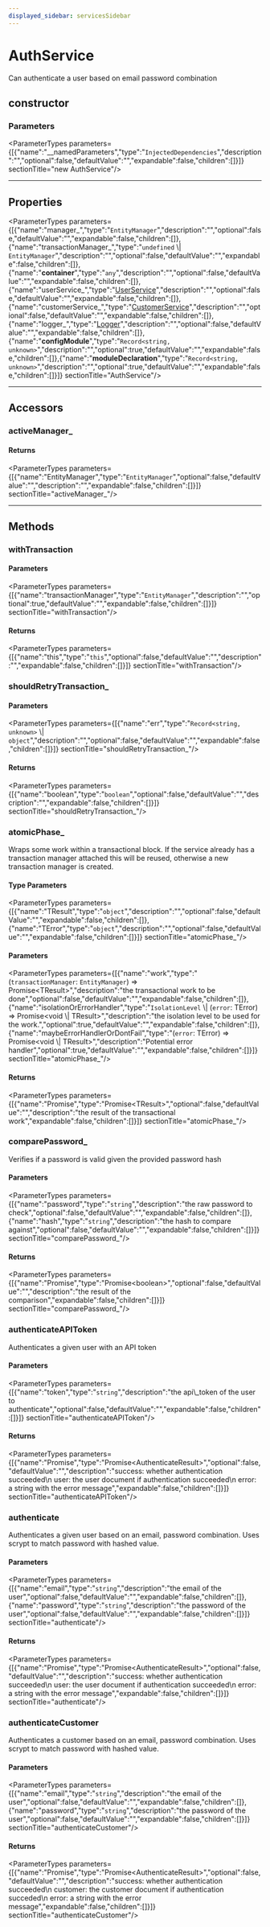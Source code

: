```yaml
---
displayed_sidebar: servicesSidebar
---
```



# AuthService

Can authenticate a user based on email password combination

## constructor

### Parameters

<ParameterTypes parameters={[{"name":"__namedParameters","type":"`InjectedDependencies`","description":"","optional":false,"defaultValue":"","expandable":false,"children":[]}]}  sectionTitle="new AuthService"/>

___

## Properties

<ParameterTypes parameters={[{"name":"manager_","type":"`EntityManager`","description":"","optional":false,"defaultValue":"","expandable":false,"children":[]},{"name":"transactionManager_","type":"`undefined` \\| `EntityManager`","description":"","optional":false,"defaultValue":"","expandable":false,"children":[]},{"name":"__container__","type":"`any`","description":"","optional":false,"defaultValue":"","expandable":false,"children":[]},{"name":"userService_","type":"[UserService](services.UserService.mdx)","description":"","optional":false,"defaultValue":"","expandable":false,"children":[]},{"name":"customerService_","type":"[CustomerService](services.CustomerService.mdx)","description":"","optional":false,"defaultValue":"","expandable":false,"children":[]},{"name":"logger_","type":"[Logger](../../medusa/interfaces/medusa.Logger-1.mdx)","description":"","optional":false,"defaultValue":"","expandable":false,"children":[]},{"name":"__configModule__","type":"`Record<string, unknown>`","description":"","optional":true,"defaultValue":"","expandable":false,"children":[]},{"name":"__moduleDeclaration__","type":"`Record<string, unknown>`","description":"","optional":true,"defaultValue":"","expandable":false,"children":[]}]}  sectionTitle="AuthService"/>

___

## Accessors

### activeManager\_

#### Returns

<ParameterTypes parameters={[{"name":"EntityManager","type":"`EntityManager`","optional":false,"defaultValue":"","description":"","expandable":false,"children":[]}]}  sectionTitle="activeManager_"/>

___

## Methods

### withTransaction

#### Parameters

<ParameterTypes parameters={[{"name":"transactionManager","type":"`EntityManager`","description":"","optional":true,"defaultValue":"","expandable":false,"children":[]}]}  sectionTitle="withTransaction"/>

#### Returns

<ParameterTypes parameters={[{"name":"this","type":"`this`","optional":false,"defaultValue":"","description":"","expandable":false,"children":[]}]}  sectionTitle="withTransaction"/>

### shouldRetryTransaction\_

#### Parameters

<ParameterTypes parameters={[{"name":"err","type":"`Record<string, unknown>` \\| `object`","description":"","optional":false,"defaultValue":"","expandable":false,"children":[]}]}  sectionTitle="shouldRetryTransaction_"/>

#### Returns

<ParameterTypes parameters={[{"name":"boolean","type":"`boolean`","optional":false,"defaultValue":"","description":"","expandable":false,"children":[]}]}  sectionTitle="shouldRetryTransaction_"/>

### atomicPhase\_

Wraps some work within a transactional block. If the service already has
a transaction manager attached this will be reused, otherwise a new
transaction manager is created.

#### Type Parameters

<ParameterTypes parameters={[{"name":"TResult","type":"`object`","description":"","optional":false,"defaultValue":"","expandable":false,"children":[]},{"name":"TError","type":"`object`","description":"","optional":false,"defaultValue":"","expandable":false,"children":[]}]}  sectionTitle="atomicPhase_"/>

#### Parameters

<ParameterTypes parameters={[{"name":"work","type":"(`transactionManager`: `EntityManager`) => Promise&#60;TResult&#62;","description":"the transactional work to be done","optional":false,"defaultValue":"","expandable":false,"children":[]},{"name":"isolationOrErrorHandler","type":"`IsolationLevel` \\| (`error`: TError) => Promise&#60;void \\| TResult&#62;","description":"the isolation level to be used for the work.","optional":true,"defaultValue":"","expandable":false,"children":[]},{"name":"maybeErrorHandlerOrDontFail","type":"(`error`: TError) => Promise&#60;void \\| TResult&#62;","description":"Potential error handler","optional":true,"defaultValue":"","expandable":false,"children":[]}]}  sectionTitle="atomicPhase_"/>

#### Returns

<ParameterTypes parameters={[{"name":"Promise","type":"Promise&#60;TResult&#62;","optional":false,"defaultValue":"","description":"the result of the transactional work","expandable":false,"children":[]}]}  sectionTitle="atomicPhase_"/>

### comparePassword\_

Verifies if a password is valid given the provided password hash

#### Parameters

<ParameterTypes parameters={[{"name":"password","type":"`string`","description":"the raw password to check","optional":false,"defaultValue":"","expandable":false,"children":[]},{"name":"hash","type":"`string`","description":"the hash to compare against","optional":false,"defaultValue":"","expandable":false,"children":[]}]}  sectionTitle="comparePassword_"/>

#### Returns

<ParameterTypes parameters={[{"name":"Promise","type":"Promise&#60;boolean&#62;","optional":false,"defaultValue":"","description":"the result of the comparison","expandable":false,"children":[]}]}  sectionTitle="comparePassword_"/>

### authenticateAPIToken

Authenticates a given user with an API token

#### Parameters

<ParameterTypes parameters={[{"name":"token","type":"`string`","description":"the api\\_token of the user to authenticate","optional":false,"defaultValue":"","expandable":false,"children":[]}]}  sectionTitle="authenticateAPIToken"/>

#### Returns

<ParameterTypes parameters={[{"name":"Promise","type":"Promise&#60;AuthenticateResult&#62;","optional":false,"defaultValue":"","description":"success: whether authentication succeeded\n   user: the user document if authentication succeeded\n   error: a string with the error message","expandable":false,"children":[]}]}  sectionTitle="authenticateAPIToken"/>

### authenticate

Authenticates a given user based on an email, password combination. Uses
scrypt to match password with hashed value.

#### Parameters

<ParameterTypes parameters={[{"name":"email","type":"`string`","description":"the email of the user","optional":false,"defaultValue":"","expandable":false,"children":[]},{"name":"password","type":"`string`","description":"the password of the user","optional":false,"defaultValue":"","expandable":false,"children":[]}]}  sectionTitle="authenticate"/>

#### Returns

<ParameterTypes parameters={[{"name":"Promise","type":"Promise&#60;AuthenticateResult&#62;","optional":false,"defaultValue":"","description":"success: whether authentication succeeded\n   user: the user document if authentication succeeded\n   error: a string with the error message","expandable":false,"children":[]}]}  sectionTitle="authenticate"/>

### authenticateCustomer

Authenticates a customer based on an email, password combination. Uses
scrypt to match password with hashed value.

#### Parameters

<ParameterTypes parameters={[{"name":"email","type":"`string`","description":"the email of the user","optional":false,"defaultValue":"","expandable":false,"children":[]},{"name":"password","type":"`string`","description":"the password of the user","optional":false,"defaultValue":"","expandable":false,"children":[]}]}  sectionTitle="authenticateCustomer"/>

#### Returns

<ParameterTypes parameters={[{"name":"Promise","type":"Promise&#60;AuthenticateResult&#62;","optional":false,"defaultValue":"","description":"success: whether authentication succeeded\n   customer: the customer document if authentication succeded\n   error: a string with the error message","expandable":false,"children":[]}]}  sectionTitle="authenticateCustomer"/>
